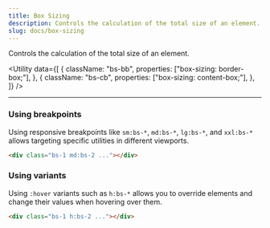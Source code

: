 ```yaml
---
title: Box Sizing
description: Controls the calculation of the total size of an element.
slug: docs/box-sizing
---
```


Controls the calculation of the total size of an element.

<Utility
  data={[
    {
      className: "bs-bb",
      properties: ["box-sizing: border-box;"],
    },
    {
      className: "bs-cb",
      properties: ["box-sizing: content-box;"],
    },
  ]}
/>

---

### Using breakpoints

Using responsive breakpoints like `sm:bs-*`, `md:bs-*`, `lg:bs-*`, and `xxl:bs-*` allows targeting specific utilities in different viewports.

```html "md:bs-2"
<div class="bs-1 md:bs-2 ..."></div>
```

### Using variants

Using `:hover` variants such as `h:bs-*` allows you to override elements and change their values when hovering over them.

```html "h:bs-2"
<div class="bs-1 h:bs-2 ..."></div>
```

